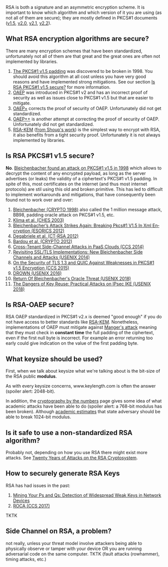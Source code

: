 RSA is both a signature and an asymmetric encryption scheme. It is important to know which algorithm and which version of it you are using (as not all of them are secure); they are mostly defined in PKCS#1 documents (<a href="https://tools.ietf.org/html/rfc2313">v1.5</a>, <a href="https://tools.ietf.org/html/rfc2437">v2.0</a>, <a href="https://tools.ietf.org/html/rfc3447">v2.1</a>, <a href="https://tools.ietf.org/html/rfc8017#section-7.2">v2.2</a>).

== What RSA encryption algorithms are secure? ==

There are many encryption schemes that have been standardized, unfortunately not all of them are that great and the great ones are often not implemented by libraries.

# <a href="https://tools.ietf.org/html/rfc2313">The PKCS#1 v1.5 padding</a> was discovered to be broken in 1998. You should avoid this algorithm at all cost unless you have very good reasons and have implemented strong mitigations. See our section <a href="#is-rsa-pkcs-1-v15-secure">Is RSA PKCS#1 v1.5 secure?</a> for more information.
# <a href="https://tools.ietf.org/html/rfc8017#section-7.2">OAEP</a> was introduced in PKCS#1 v2 and has an incorrect proof of security as well as issues close to PKCS#1 v1.5 but that are easier to mitigate.
# <a href="https://eprint.iacr.org/2000/060">OAEP+</a> corrects the proof of security of OAEP. Unfortunately did not get standardized.
# <a href="https://eprint.iacr.org/2002/034">OAEP++</a> is another attempt at correcting the proof of security of OAEP. Unfortunately did not get standardized.
# <a href="https://tools.ietf.org/html/rfc5990">RSA-KEM</a> (<a href="https://eprint.iacr.org/2001/112.pdf">from Shoup's work</a>) is the simplest way to encrypt with RSA, it also benefits from a tight security proof. Unfortunately it is not always implemented by libraries.

== Is RSA PKCS#1 v1.5 secure? ==

'''No'''. <a href="http://archiv.infsec.ethz.ch/education/fs08/secsem/bleichenbacher98.pdf">Bleichenbacher found an attack on PKCS#1 v1.5 in 1998</a> which allows to decrypt the content of any encrypted payload, as long as the server advertises (or leaks) the validity of a ciphertext's PKCS#1 v1.5 padding. In spite of this, most certificates on the internet (and thus most internet protocols) are stil using this old and broken primitive. This has led to difficult to implement workarounds and mitigations, that have consequently been found not to work over and over:

# <a href="http://archiv.infsec.ethz.ch/education/fs08/secsem/bleichenbacher98.pdf">Bleichenbacher (CRYPTO 1998)</a> also called the 1 million message attack, BB98, padding oracle attack on PKCS#1 v1.5, etc.
# <a href="https://eprint.iacr.org/2003/052">Klima et al. (CHES 2003)</a>
# <a href="https://www.nds.rub.de/media/nds/veroeffentlichungen/2012/12/19/XMLencBleichenbacher.pdf">Blei­chen­ba­cher’s At­tack Strikes Again: Brea­king Pkcs#1 V1.5 In Xml En­cryp­ti­on (ESORICS 2012)</a>
# <a href="https://eprint.iacr.org/2011/615.pdf">Degabriele et al. (CT-RSA 2012)</a>
# <a href="https://eprint.iacr.org/2012/417">Bardou et al. (CRYPTO 2012)</a> 
# <a href="https://www.cs.unc.edu/~reiter/papers/2014/CCS1.pdf">Cross-Tenant Side-Channel Attacks in PaaS Clouds (CCS 2014)</a>
# <a href="https://www.usenix.org/conference/usenixsecurity14/technical-sessions/presentation/meyer">Revisiting SSL/TLS Implementations: New Bleichenbacher Side Channels and Attacks (USENIX 2014)</a>
# <a href="https://www.nds.rub.de/media/nds/veroeffentlichungen/2015/08/21/Tls13QuicAttacks.pdf">On the Security of TLS 1.3 and QUIC Against Weaknesses in PKCS#1 v1.5 Encryption (CCS 2015)</a>
# <a href="https://drownattack.com/">DROWN (USENIX 2016)</a>
# <a href="https://robotattack.org/">Return Of Bleichenbacher's Oracle Threat (USENIX 2018)</a>
# <a href="https://www.usenix.org/system/files/conference/usenixsecurity18/sec18-felsch.pdf">The Dangers of Key Reuse: Practical Attacks on IPsec IKE (USENIX 2018)</a>

== Is RSA-OAEP secure? ==

RSA OAEP standardized in PKCS#1 v2.x is deemed "good enough" if you do not have access to better standards like <a href="https://tools.ietf.org/html/rfc5990">RSA-KEM</a>. Nonetheless, implementations of OAEP must mitigate against <a href="http://archiv.infsec.ethz.ch/education/fs08/secsem/Manger01.pdf">Manger's attack</a> meaning that they must check in '''constant time''' the full padding of the ciphertext, even if the first null byte is incorrect. For example an error returning too early could give indication on the value of the first padding byte.

== What keysize should be used? ==

First, when we talk about keysize what we're talking about is the bit-size of the RSA public '''modulus'''.

As with every keysize concerns, www.keylength.com is often the answer (spoiler alert: 2048-bit).

In addition, the <a href="https://wordpress.rose-hulman.edu/holden/the-mathematics-of-secrets/cryptography-by-the-numbers/">cryptography by the numbers</a> page gives some idea of what academic attacks have been able to do (spoiler alert: a 768-bit modulus has been broken). Although <a href="https://weakdh.org/">academic estimates</a> that state adversary should be able to break 1024-bit modulus.

== Is it safe to use a non-standardized RSA algorithm? ==

Probably not, depending on how you use RSA there might exist more attacks. See <a href="https://crypto.stanford.edu/~dabo/papers/RSA-survey.pdf">Twenty Years of Attacks on the RSA Cryptosystem</a>.

== How to securely generate RSA Keys ==

RSA has had issues in the past:

# <a href="https://factorable.net/">Mining Your Ps and Qs: Detection of Widespread Weak Keys in Network Devices</a>
# <a href="https://crocs.fi.muni.cz/public/papers/rsa_ccs17">ROCA (CCS 2017)</a>

TKTK

== Side Channel on RSA, a problem? ==

not really, unless your threat model involve attackers being able to physically observe or tamper with your device OR you are running adversarial code on the same computer. TKTK (fault attacks (rowhammer), timing attacks, etc.)
